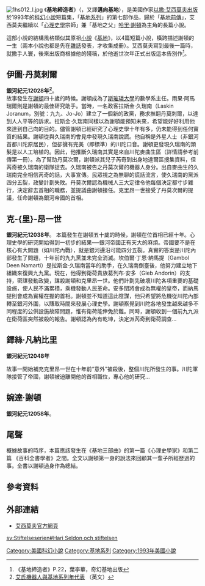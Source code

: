 {{noteTA
|T=zh-hans:迈向基地; zh-hant:基地締造者;
|1=zh-hans:艾萨克·阿西莫夫; zh-hant:以撒·艾西莫夫;
|2=zh-hans:阿西莫夫; zh-hant:艾西莫夫;
|3=zh-hans:迈向基地; zh-hant:基地締造者;
|4=克里
}}
[[File:1hs012_l.jpg|right]]
《'''基地締造者'''》（{{lang-en|''Forward the Foundation''}}，又譯'''邁向基地'''），是美國作家[[以撒·艾西莫夫|以撒·艾西莫夫]][[出版|出版]]於1993年的[[科幻小說|科幻小說]]短篇集，「[[基地系列|基地系列]]」的第七部作品，歸於「[[基地系列#基地前傳|基地前傳]]」，艾西莫夫繼續以「[[心理史学_(虚构学说)|心理史學]]宗師」兼「基地之父」[[哈里·謝頓|哈里·謝頓]]為主角的長篇小說。

這部小說的結構風格類似其原祖[[小說|小說]]《[[基地_(小說)|基地]]》，以4篇短篇小說，橫跨描述謝頓的一生（兩本小說也都是先在[[雜誌|雜誌]]發表，才收集成冊）。艾西莫夫寫到最後一篇時，就撒手人寰，後來出版商根據他的殘稿，於他逝世次年正式出版這本告別作<ref>《基地締造者》P.22，葉李華，奇幻基地出版</ref>。

== 伊圖·丹莫刺爾 ==
'''銀河紀元12028年<ref>[http://www.asimovonline.com/oldsite/insane_list.html 艾氏機器人與基地系列年代表] {{Wayback|url=http://www.asimovonline.com/oldsite/insane_list.html |date=20060613160450 }}（英文）</ref>'''。<br />
故事發生在[[哈里·谢顿|謝頓]]四十歲的時候。謝頓成為了[[斯璀璘大學|斯璀璘大學]]的數學系主任。雨果·阿馬瑞爾則是謝頓的最佳研究助手。當時，一名政客拉斯金·久瑞南（Laskin Joranum，別號：九九、Jo-Jo）建立了一個新的政黨，務求推翻丹莫刺爾，以達到人人平等的訴求。拉斯金·久瑞南同樣以為謝頓能預知未來，希望能好好利用他來達到自己向的目的。儘管謝頓已經研究了心理史學十年有多，仍未能得到任何實質的結果。謝頓從與久瑞南的會見中發現久瑞南說謊。他自稱是外星人士（非銀河首都川陀原居民），但卻擁有完美（即標準）的川陀口音。謝頓更發現久瑞南的頭髮是以人工培植的。因此，他推斷久瑞南其實是來自川陀麥曲生區（詳情請參考前傳第一冊）。為了幫助丹莫次爾，謝頓派其兒子芮奇到出身地達爾區搜集資料，但芮奇被久瑞南的衛隊捉去。久瑞南被告之丹莫次爾的機器人身分。出自麥曲生的久瑞南完全相信芮奇的話，大事宣傳。民眾視之為無聊的謊話流言，使久瑞南的黨派四分五裂，政變計劃失敗。丹莫次爾認為機械人三大定律令他每個決定都寸步難行，決定辭去首相的職務，並提議由謝頓接任。克里昂一世接受了丹莫次爾的提議，任命謝頓為銀河帝國的首相。

== 克-{里}-昂一世 ==
'''銀河紀元12038年'''。
本篇發生在謝頓五十歲的時候，謝頓在位首相已經十年。心理史學的研究開始得到一初步的結果──銀河帝國正有天大的麻煩。帝國要不是在核心有大問題（如川陀內戰），就是銀河邊沿可能四分五裂。真實的答案是川陀內部發生了問題，十年前的九九黨並未完全消滅。坎伯爾·丁恩·納馬提（Gambol Deen Namarti）是拉斯金·久瑞南當年的助手，在久瑞南倒臺後，他努力建立地下組織來復興九九黨。現在，他得到衛荷貴族葛列布·安多（Gleb Andorin）的支持，密謀發動政變，謀殺謝頓和克里昂一世。他們計劃先破壞川陀各項重要的基礎設施，使人民不滿累積，乘機發動人民革命。安多閏將會成為無權的皇帝，而納馬提則會成為實權在握的首相。謝頓並不知道這此陰謀，他只希望將危機從川陀內部轉至銀河外圍，以賺取時間來發展心理史學。謝頓察覺到川陀各地發生越來越多不同程度的公供設施故障問題，惟有衛荷能倖免於難。同時，謝頓收到一個前九九派在衛荷區突然被殺的報告。謝頓認為內有乾坤，決定派芮奇到衛荷調查…

== 鐸絲·凡納比里 ==
'''銀河紀元12048年'''

故事一開始補充克里昂一世在十年前“意外”被殺後，整個川陀所發生的事。川陀軍隊接管了帝國，謝頓被迫離開他的首相職位，專心他的研究…

== 婉達·謝頓 ==
'''銀河紀元12058年'''。

== 尾聲 ==
概據故事的時序，本篇應該發生在《基地三部曲》的第一篇《心理史學家》和第二篇 《百科全書學者》之間。全文以謝頓第一身的說法來回顧其一輩子所經歷過的事。全書以謝頓過身作為總結。

== 參考資料 ==
<references/>

== 外部連結 ==
* [http://www.asimovonline.com/ 艾西莫夫官方網頁] {{Wayback|url=http://www.asimovonline.com/ |date=20101027015906 }}

{{基地}}
{{asimov}}

[[Category:美國科幻小說|Category:美國科幻小說]]
[[Category:基地系列|Category:基地系列]]
[[Category:1993年美國小說|Category:1993年美國小說]]

[[sv:Stiftelseserien#Hari_Seldon_och_stiftelsen|sv:Stiftelseserien#Hari Seldon och stiftelsen]]